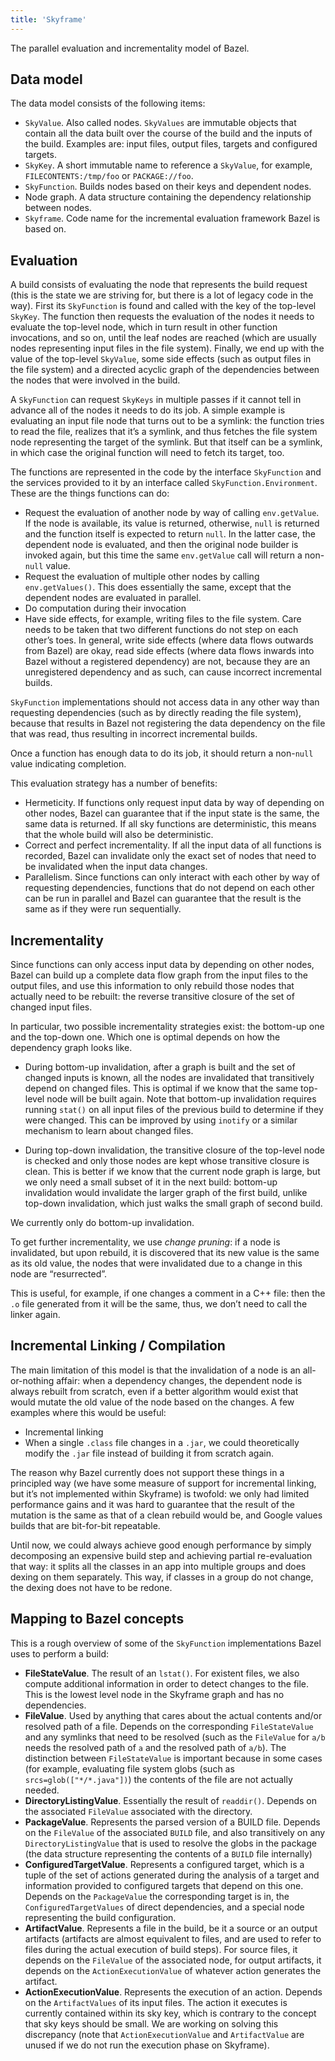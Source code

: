 ```yaml
---
title: 'Skyframe'
---
```



The parallel evaluation and incrementality model of Bazel.

## Data model

The data model consists of the following items:

*   `SkyValue`. Also called nodes. `SkyValues` are immutable objects that
    contain all the data built over the course of the build and the inputs of
    the build. Examples are: input files, output files, targets and configured
    targets.
*   `SkyKey`. A short immutable name to reference a `SkyValue`, for example,
    `FILECONTENTS:/tmp/foo` or `PACKAGE://foo`.
*   `SkyFunction`. Builds nodes based on their keys and dependent nodes.
*   Node graph. A data structure containing the dependency relationship between
    nodes.
*   `Skyframe`. Code name for the incremental evaluation framework Bazel is
    based on.

## Evaluation

A build consists of evaluating the node that represents the build request (this is the state we are striving for, but there is a lot of legacy code in the way). First its `SkyFunction` is found and called with the key of the top-level `SkyKey`. The function then requests the evaluation of the nodes it needs to evaluate the top-level node, which in turn result in other function invocations, and so on, until the leaf nodes are reached (which are usually nodes representing input files in the file system). Finally, we end up with the value of the top-level `SkyValue`, some side effects (such as output files in the file system) and a directed acyclic graph of the dependencies between the nodes that were involved in the build.

A `SkyFunction` can request `SkyKeys` in multiple passes if it cannot tell in advance all of the nodes it needs to do its job. A simple example is evaluating an input file node that turns out to be a symlink: the function tries to read the file, realizes that it’s a symlink, and thus fetches the file system node representing the target of the symlink. But that itself can be a symlink, in which case the original function will need to fetch its target, too.

The functions are represented in the code by the interface `SkyFunction` and the services provided to it by an interface called `SkyFunction.Environment`. These are the things functions can do:

*   Request the evaluation of another node by way of calling `env.getValue`. If the node is available, its value is returned, otherwise, `null` is returned and the function itself is expected to return `null`. In the latter case, the dependent node is evaluated, and then the original node builder is invoked again, but this time the same `env.getValue` call will return a non-`null` value.
*   Request the evaluation of multiple other nodes by calling `env.getValues()`. This does essentially the same, except that the dependent nodes are evaluated in parallel.
*   Do computation during their invocation
*   Have side effects, for example, writing files to the file system. Care needs to be taken that two different functions do not step on each other’s toes. In general, write side effects (where data flows outwards from Bazel) are okay, read side effects (where data flows inwards into Bazel without a registered dependency) are not, because they are an unregistered dependency and as such, can cause incorrect incremental builds.

`SkyFunction` implementations should not access data in any other way than requesting dependencies (such as by directly reading the file system), because that results in Bazel not registering the data dependency on the file that was read, thus resulting in incorrect incremental builds.

Once a function has enough data to do its job, it should return a non-`null` value indicating completion.

This evaluation strategy has a number of benefits:

*   Hermeticity. If functions only request input data by way of depending on other nodes, Bazel can guarantee that if the input state is the same, the same data is returned. If all sky functions are deterministic, this means that the whole build will also be deterministic.
*   Correct and perfect incrementality. If all the input data of all functions is recorded, Bazel can invalidate only the exact set of nodes that need to be invalidated when the input data changes.
*   Parallelism. Since functions can only interact with each other by way of requesting dependencies, functions that do not depend on each other can be run in parallel and Bazel can guarantee that the result is the same as if they were run sequentially.

## Incrementality

Since functions can only access input data by depending on other nodes, Bazel can build up a complete data flow graph from the input files to the output files, and use this information to only rebuild those nodes that actually need to be rebuilt: the reverse transitive closure of the set of changed input files.

In particular, two possible incrementality strategies exist: the bottom-up one and the top-down one. Which one is optimal depends on how the dependency graph looks like.

*   During bottom-up invalidation, after a graph is built and the set of changed inputs is known, all the nodes are invalidated that transitively depend on changed files. This is optimal if we know that the same top-level node will be built again. Note that bottom-up invalidation requires running `stat()` on all input files of the previous build to determine if they were changed. This can be improved by using `inotify` or a similar mechanism to learn about changed files.

*   During top-down invalidation, the transitive closure of the top-level node is checked and only those nodes are kept whose transitive closure is clean. This is better if we know that the current node graph is large, but we only need a small subset of it in the next build: bottom-up invalidation would invalidate the larger graph of the first build, unlike top-down invalidation, which just walks the small graph of second build.

We currently only do bottom-up invalidation.

To get further incrementality, we use _change pruning_: if a node is invalidated, but upon rebuild, it is discovered that its new value is the same as its old value, the nodes that were invalidated due to a change in this node are “resurrected”.

This is useful, for example, if one changes a comment in a C++ file: then the `.o` file generated from it will be the same, thus, we don’t need to call the linker again.

## Incremental Linking / Compilation

The main limitation of this model is that the invalidation of a node is an all-or-nothing affair: when a dependency changes, the dependent node is always rebuilt from scratch, even if a better algorithm would exist that would mutate the old value of the node based on the changes. A few examples where this would be useful:

*   Incremental linking
*   When a single `.class` file changes in a `.jar`, we could theoretically modify the `.jar` file instead of building it from scratch again.

The reason why Bazel currently does not support these things in a principled way (we have some measure of support for incremental linking, but it’s not implemented within Skyframe) is twofold: we only had limited performance gains and it was hard to guarantee that the result of the mutation is the same as that of a clean rebuild would be, and Google values builds that are bit-for-bit repeatable.

Until now, we could always achieve good enough performance by simply decomposing an expensive build step and achieving partial re-evaluation that way: it splits all the classes in an app into multiple groups and does dexing on them separately. This way, if classes in a group do not change, the dexing does not have to be redone.

## Mapping to Bazel concepts

This is a rough overview of some of the `SkyFunction` implementations Bazel uses to perform a build:

*   **FileStateValue**. The result of an `lstat()`. For existent files, we also compute additional information in order to detect changes to the file. This is the lowest level node in the Skyframe graph and has no dependencies.
*   **FileValue**. Used by anything that cares about the actual contents and/or resolved path of a file. Depends on the corresponding `FileStateValue` and any symlinks that need to be resolved (such as the `FileValue` for `a/b` needs the resolved path of `a` and the resolved path of `a/b`). The distinction between `FileStateValue` is important because in some cases (for example, evaluating file system globs (such as `srcs=glob(["*/*.java"])`) the contents of the file are not actually needed.
*   **DirectoryListingValue**. Essentially the result of `readdir()`. Depends on the associated `FileValue` associated with the directory.
*   **PackageValue**. Represents the parsed version of a BUILD file. Depends on the `FileValue` of the associated `BUILD` file, and also transitively on any `DirectoryListingValue` that is used to resolve the globs in the package (the data structure representing the contents of a `BUILD` file internally)
*   **ConfiguredTargetValue**. Represents a configured target, which is a tuple of the set of actions generated during the analysis of a target and information provided to configured targets that depend on this one. Depends on the `PackageValue` the corresponding target is in, the `ConfiguredTargetValues` of direct dependencies, and a special node representing the build configuration.
*   **ArtifactValue**. Represents a file in the build, be it a source or an output artifacts (artifacts are almost equivalent to files, and are used to refer to files during the actual execution of build steps). For source files, it depends on the `FileValue` of the associated node, for output artifacts, it depends on the `ActionExecutionValue` of whatever action generates the artifact.
*   **ActionExecutionValue**. Represents the execution of an action. Depends on the `ArtifactValues` of its input files. The action it executes is currently contained within its sky key, which is contrary to the concept that sky keys should be small. We are working on solving this discrepancy (note that `ActionExecutionValue` and `ArtifactValue` are unused if we do not run the execution phase on Skyframe).

